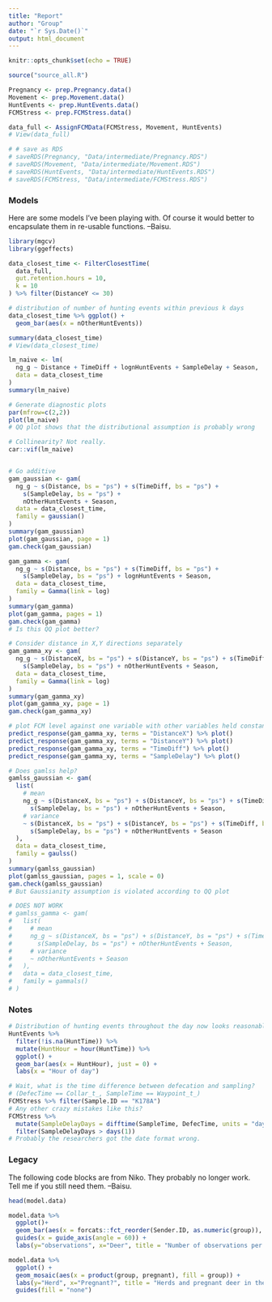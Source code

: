 ```yaml
---
title: "Report"
author: "Group"
date: "`r Sys.Date()`"
output: html_document
---
```


```r
knitr::opts_chunk$set(echo = TRUE)
```

```r
source("source_all.R")
```

```r
Pregnancy <- prep.Pregnancy.data()
Movement <- prep.Movement.data()
HuntEvents <- prep.HuntEvents.data()
FCMStress <- prep.FCMStress.data()

data_full <- AssignFCMData(FCMStress, Movement, HuntEvents)
# View(data_full)

# # save as RDS
# saveRDS(Pregnancy, "Data/intermediate/Pregnancy.RDS")
# saveRDS(Movement, "Data/intermediate/Movement.RDS")
# saveRDS(HuntEvents, "Data/intermediate/HuntEvents.RDS")
# saveRDS(FCMStress, "Data/intermediate/FCMStress.RDS")
```

### Models

Here are some models I've been playing with. Of course it would better to encapsulate them in re-usable functions. --Baisu.

```r
library(mgcv)
library(ggeffects)

data_closest_time <- FilterClosestTime(
  data_full,
  gut.retention.hours = 10,
  k = 10
) %>% filter(DistanceY <= 30)

# distribution of number of hunting events within previous k days
data_closest_time %>% ggplot() +
  geom_bar(aes(x = nOtherHuntEvents))

summary(data_closest_time)
# View(data_closest_time)

lm_naive <- lm(
  ng_g ~ Distance + TimeDiff + lognHuntEvents + SampleDelay + Season,
  data = data_closest_time
)
summary(lm_naive)

# Generate diagnostic plots
par(mfrow=c(2,2))
plot(lm_naive)
# QQ plot shows that the distributional assumption is probably wrong

# Collinearity? Not really.
car::vif(lm_naive)


# Go additive
gam_gaussian <- gam(
  ng_g ~ s(Distance, bs = "ps") + s(TimeDiff, bs = "ps") +
    s(SampleDelay, bs = "ps") +
    nOtherHuntEvents + Season,
  data = data_closest_time,
  family = gaussian()
)
summary(gam_gaussian)
plot(gam_gaussian, page = 1)
gam.check(gam_gaussian)

gam_gamma <- gam(
  ng_g ~ s(Distance, bs = "ps") + s(TimeDiff, bs = "ps") +
    s(SampleDelay, bs = "ps") + lognHuntEvents + Season,
  data = data_closest_time,
  family = Gamma(link = log)
)
summary(gam_gamma)
plot(gam_gamma, pages = 1)
gam.check(gam_gamma)
# Is this QQ plot better?

# Consider distance in X,Y directions separately
gam_gamma_xy <- gam(
  ng_g ~ s(DistanceX, bs = "ps") + s(DistanceY, bs = "ps") + s(TimeDiff, bs = "ps") +
    s(SampleDelay, bs = "ps") + nOtherHuntEvents + Season,
  data = data_closest_time,
  family = Gamma(link = log)
)
summary(gam_gamma_xy)
plot(gam_gamma_xy, page = 1)
gam.check(gam_gamma_xy)

# plot FCM level against one variable with other variables held constant
predict_response(gam_gamma_xy, terms = "DistanceX") %>% plot()
predict_response(gam_gamma_xy, terms = "DistanceY") %>% plot()
predict_response(gam_gamma_xy, terms = "TimeDiff") %>% plot()
predict_response(gam_gamma_xy, terms = "SampleDelay") %>% plot()

# Does gamlss help?
gamlss_gaussian <- gam(
  list(
    # mean
    ng_g ~ s(DistanceX, bs = "ps") + s(DistanceY, bs = "ps") + s(TimeDiff, bs = "ps") +
      s(SampleDelay, bs = "ps") + nOtherHuntEvents + Season,
    # variance
    ~ s(DistanceX, bs = "ps") + s(DistanceY, bs = "ps") + s(TimeDiff, bs = "ps") +
      s(SampleDelay, bs = "ps") + nOtherHuntEvents + Season
  ),
  data = data_closest_time,
  family = gaulss()
)
summary(gamlss_gaussian)
plot(gamlss_gaussian, pages = 1, scale = 0)
gam.check(gamlss_gaussian)
# But Gaussianity assumption is violated according to QQ plot

# DOES NOT WORK
# gamlss_gamma <- gam(
#   list(
#     # mean
#     ng_g ~ s(DistanceX, bs = "ps") + s(DistanceY, bs = "ps") + s(TimeDiff, bs = "ps") +
#       s(SampleDelay, bs = "ps") + nOtherHuntEvents + Season,
#     # variance
#     ~ nOtherHuntEvents + Season
#   ),
#   data = data_closest_time,
#   family = gammals()
# )
```

### Notes

```r
# Distribution of hunting events throughout the day now looks reasonable
HuntEvents %>%
  filter(!is.na(HuntTime)) %>%
  mutate(HuntHour = hour(HuntTime)) %>%
  ggplot() +
  geom_bar(aes(x = HuntHour), just = 0) +
  labs(x = "Hour of day")

# Wait, what is the time difference between defecation and sampling?
# (DefecTime == Collar_t_, SampleTime == Waypoint_t_)
FCMStress %>% filter(Sample.ID == "K178A")
# Any other crazy mistakes like this?
FCMStress %>%
  mutate(SampleDelayDays = difftime(SampleTime, DefecTime, units = "days")) %>%
  filter(SampleDelayDays > days(1))
# Probably the researchers got the date format wrong.
```

### Legacy

The following code blocks are from Niko. They probably no longer work. Tell me if you still need them. --Baisu.

```r
head(model.data)

model.data %>%
  ggplot()+
  geom_bar(aes(x = forcats::fct_reorder(Sender.ID, as.numeric(group)), fill = group)) +
  guides(x = guide_axis(angle = 60)) +   
  labs(y="observations", x="Deer", title = "Number of observations per deer and herd") 

model.data %>%
  ggplot() +
  geom_mosaic(aes(x = product(group, pregnant), fill = group)) +   
  labs(y="Herd", x="Pregnant?", title = "Herds and pregnant deer in the model data") +
  guides(fill = "none")
```


<!-- 
```r
simple.model <- lm(ng_g ~., data = model.data)
summary(simple.model)

mod <- lm(ng_g ~ TimeDiff * I(1/Distance), data = model.data)
summary(mod)

random.intercept.model <- lmer(ng_g ~ TimeDiff + Distance + (1 | group/Sender.ID) + (1 | pregnant), data = model.data)

random.slope.model <- lmer(ng_g ~ (TimeDiff + Distance | Sender.ID) + 
                             #(TimeDiff + Distance | pregnant) +
                             (1 | pregnant), 
                           data = model.data)

summary(random.intercept.model)
```


```r
model.data.augmented <- model.data %>%
  mutate(simple.model = predict(simple.model, model.data),
         even.simpler.model = predict(mod, model.data),
         random.intercept.model = predict(random.intercept.model, model.data),
         random.slope.model = predict(random.slope.model, model.data),
         Sample_ID = data.full$Sample_ID) %>%
  pivot_longer(c(even.simpler.model, simple.model, random.intercept.model, random.slope.model),
               values_to = ".fit",
               names_to = "model") %>%
  mutate(.resid = ng_g - .fit)

RMSEs <- model.data.augmented %>%
  group_by(model) %>%
  summarise(RMSE = sqrt(mean(.resid^2)))

ggplot(model.data.augmented, aes(color = model)) +
  stat_qq_line(aes(sample = .resid), color = "black") + 
  stat_qq(aes(sample = .resid), alpha = .7, size = 1) + 
  theme_light() +
  labs(y = "Residuals", x = "theoretical Quantiles", title = "QQ-Plots of different model fits") +
  ggrepel::geom_label_repel(data = RMSEs, aes(label = sprintf("RMSE: %.2f", RMSE), x = 2, y = -150), direction = "y", force = .5) 

ggplot(model.data.augmented, aes(color = model)) +
  geom_point(aes(x = .fit, y = .resid)) +
  geom_hline(yintercept = 0, color = "black") +
  labs(y = "Residuals",x = "fitted values", title = "Residuals vs fitted values") +
  facet_wrap(~model, nrow = 3) +
  guides(color = "none")


ggplot(model.data.augmented, aes(color = model)) +
  geom_point(aes(x = ng_g, y = .fit), alpha = .5, size = 1) +
  geom_smooth(aes(x = ng_g, y = .fit), method = "lm", se = FALSE) +
  geom_abline(slope = 1) +
  labs(x = "actual", y = "predicted")
```
-->
